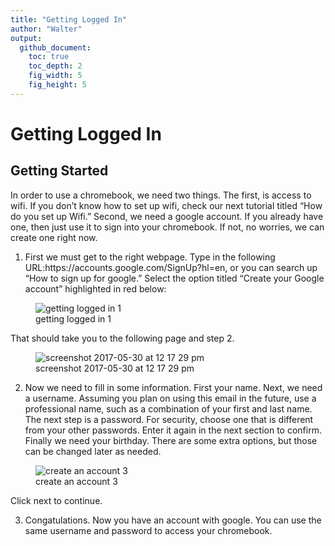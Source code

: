 ```yaml
---
title: "Getting Logged In"
author: "Walter"
output:
  github_document:
    toc: true
    toc_depth: 2
    fig_width: 5
    fig_height: 5
---
```


# Getting Logged In

## Getting Started

In order to use a chromebook, we need two things.  The first, is access to wifi.  If you don't know how to set up wifi, check our next tutorial titled "How do you set up Wifi."  Second, we need a google account.  If you already have one, then just use it to sign into your chromebook.  If not, no worries, we can create one right now.

  1. First we must get to the right webpage.  Type in the following URL:https://accounts.google.com/SignUp?hl=en, or you can search up "How to sign up for google."  Select the option titled "Create your Google account" highlighted in red below:
  
![getting logged in 1](https://cloud.githubusercontent.com/assets/28197711/26593259/4c911c24-4518-11e7-887e-c42074b107fb.png)

  That should take you to the following page and step 2.
  
![screenshot 2017-05-30 at 12 17 29 pm](https://cloud.githubusercontent.com/assets/28197711/26594947/b42a25d2-4537-11e7-9afd-4aec69e72559.png)

  2. Now we need to fill in some information.  First your name.  Next, we need a username.  Assuming you plan on using this email in the future, use a professional name, such as a combination of your first and last name.  The next step is a password.  For security, choose one that is different from your other passwords.  Enter it again in the next section to confirm.  Finally we need your birthday.  There are some extra options, but those can be changed later as needed.

![create an account 3](https://cloud.githubusercontent.com/assets/28197711/26596889/3b7eb484-453e-11e7-89eb-38a01d4d06a5.png)

Click next to continue.

  3. Congatulations.  Now you have an account with google.  You can use the same username and password to access your chromebook.
